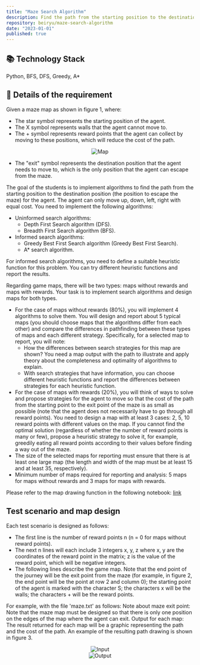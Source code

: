 ```yaml
---
title: "Maze Search Algorithm"
description: Find the path from the starting position to the destination position (the position to escape the maze) for the agent. The agent can only move up, down, left, right with equal cost.
repository: beiryu/maze-search-algorithm
date: "2023-01-01"
published: true
---
```


## 📚 **Technology Stack**

Python, BFS, DFS, Greedy, A\*

## 📃 Details of the requirement

Given a maze map as shown in figure 1, where:

- The star symbol represents the starting position of the agent.
- The X symbol represents walls that the agent cannot move to.
- The + symbol represents reward points that the agent can collect by moving to these positions, which will reduce the cost of the path.

<div align="center">
  <img src="./maze-search-algorithm/map.png" alt="Map" />
</div>

- The "exit" symbol represents the destination position that the agent needs to move
  to, which is the only position that the agent can escape from the maze.

The goal of the students is to implement algorithms to find the path from the starting position to the destination position (the position to escape the maze) for the agent. The agent can only move up, down, left, right with equal cost. You need to implement the following algorithms:

- Uninformed search algorithms:
  - Depth First Search algorithm (DFS).
  - Breadth First Search algorithm (BFS).
- Informed search algorithms:
  - Greedy Best First Search algorithm (Greedy Best First Search).
  - A\* search algorithm.

For informed search algorithms, you need to define a suitable heuristic function for this problem. You can try different heuristic functions and report the results.

Regarding game maps, there will be two types: maps without rewards and maps with rewards. Your task is to implement search algorithms and design maps for both types.

- For the case of maps without rewards (80%), you will implement 4 algorithms to solve them. You will design and report about 5 typical maps (you should choose maps that the algorithms differ from each other) and compare the differences in pathfinding between these types of maps and each different strategy. Specifically, for a selected map to report, you will note:
  - How the differences between search strategies for this map are shown? You need a map output with the path to illustrate and apply theory about the completeness and optimality of algorithms to explain.
  - With search strategies that have information, you can choose different heuristic functions and report the differences between strategies for each heuristic function.
- For the case of maps with rewards (20%), you will think of ways to solve and propose strategies for the agent to move so that the cost of the path from the starting point to the exit point of the maze is as small as possible (note that the agent does not necessarily have to go through all reward points). You need to design a map with at least 3 cases: 2, 5, 10 reward points with different values on the map. If you cannot find the optimal solution (regardless of whether the number of reward points is many or few), propose a heuristic strategy to solve it, for example, greedily eating all reward points according to their values before finding a way out of the maze.
- The size of the selected maps for reporting must ensure that there is at least one large map (the length and width of the map must be at least 15 and at least 35, respectively).
- Minimum number of maps required for reporting and analysis: 5 maps for maps without rewards and 3 maps for maps with rewards.

Please refer to the map drawing function in the following notebook: [link](https://colab.research.google.com/drive/1owoPjKdszirH1SSeBviJsYhDJqlS5Ndq?usp=sharing)

## Test scenario and map design

Each test scenario is designed as follows:

- The first line is the number of reward points n (n = 0 for maps without reward points).
- The next n lines will each include 3 integers x, y, z where x, y are the coordinates of the reward point in the matrix; z is the value of the reward point, which will be negative integers.
- The following lines describe the game map. Note that the end point of the journey will be the exit point from the maze (for example, in figure 2, the end point will be the point at row 2 and column 0); the starting point of the agent is marked with the character S; the characters x will be the walls; the characters + will be the reward points.

For example, with the file 'maze.txt' as follows:
Note about maze exit point: Note that the maze map must be designed so that there is only one position on the edges of the map where the agent can exit.
Output for each map: The result returned for each map will be a graphic representing the path and the cost of the path. An example of the resulting path drawing is shown in figure 3.

<div align="center">
  <img src="./maze-search-algorithm/input.png" alt="Input" />
</div>

<div align="center">
  <img src="./maze-search-algorithm/output.png" alt="Output" />
</div>
